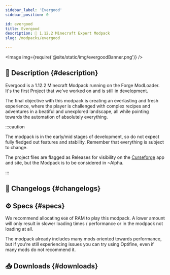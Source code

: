 ```yaml
---
sidebar_label: 'Evergood'
sidebar_position: 0

id: evergood
title: Evergood
description: 🌻 1.12.2 Minecraft Expert Modpack
slug: /modpacks/evergood

---
```


<head>
    <meta content="Evergood" property="og:title" />
    <meta content="Evergood Team" property="og:site_name" />
    <meta content="🌻 Evergood is a 1.12.2 Minecraft Modpack featuring relevant mods, progression-driven quests and complex recipes" property="og:description" />
    <meta content="https://evergoodteam.github.io/docs/modpacks/evergood" property="og:url" />
    <meta content="https://evergoodteam.github.io/img/evergoodIcon.png" property="og:image" />
    <meta content="#ffdc32" data-react-helmet="true" name="theme-color" />
    <meta name="twitter:card" content="app" />
</head>


<Image img={require('@site/static/img/evergoodBanner.png')} />

## 📑 Description {#description}

Evergood is a 1.12.2 Minecraft Modpack running on the Forge ModLoader. It's the first Project that we've worked on and is still in development.

The final objective with this modpack is creating an everlasting and fresh experience, where the player is challenged with complex recipes and adventures in a beatiful and unexplored landscape, all while pointing towards the automation of absolutely everything.

:::caution

The modpack is in the early/mid stages of development, so do not expect fully fledged out features and stability. Remember that everything is subject to change.

The project files are flagged as Releases for visibility on the [Curseforge](https://www.curseforge.com/minecraft/modpacks/evergood) app and site, but the Modpack is to be considered in ~Alpha.

:::

## 📰 Changelogs {#changelogs}

<Changelog type="modpacks" project = "evergood" version= "0.2.97"></Changelog>
<Changelog type="modpacks" project = "evergood" version = "0.2.96"></Changelog>

## ⚙️ Specs {#specs}

We recommend allocating `6GB` of RAM to play this modpack. A lower amount will only result in slower loading times / performance or in the modpack not loading at all.  

The modpack already includes many mods oriented towards performance, but if you're still experiencing issues you can try using Optifine, even if many mods do not recommend it.

## 📥 Downloads {#downloads}


<div style={{textAlign: 'center', margin: '2rem'}}><Curseforge type ="modpacks" project = "evergood"/></div>
